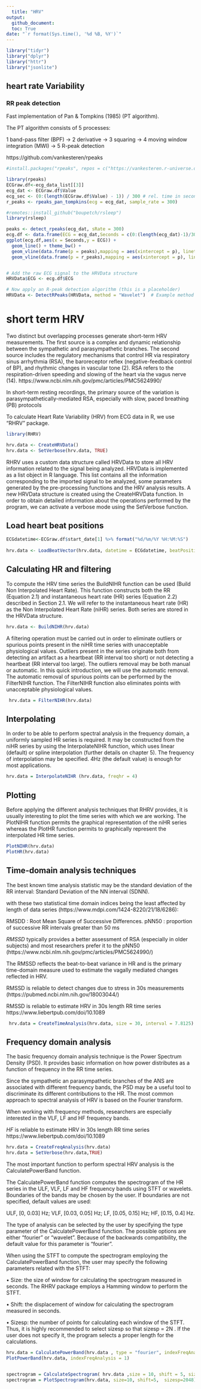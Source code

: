 ```yaml
---
  title: "HRV"
output: 
  github_document:
  toc: True
date: "`r format(Sys.time(), '%d %B, %Y')`"
---
```

  
  
```r
library("tidyr")
library("dplyr")
library("httr")
library("jsonlite")
```

## heart rate Variability

### RR peak detection

Fast implementation of Pan & Tompkins (1985) (PT algorithm).

The PT algorithm consists of 5 processes: 
  
  1 band-pass filter (BPF)
-> 2 derivative
-> 3 squaring
-> 4 moving window integration (MWI)
-> 5 R-peak detection

https://github.com/vankesteren/rpeaks

```r
#install.packages("rpeaks", repos = c("https://vankesteren.r-universe.dev", "https://cloud.r-project.org"))

library(rpeaks)
ECGraw.df<-ecg_data_list[[3]]
ecg_dat <- ECGraw.df$Value
ecg_sec <- (0:(length(ECGraw.df$Value) - 1)) / 300 # rel. time in seconds
r_peaks <- rpeaks_pan_tompkins(ecg = ecg_dat, sample_rate = 300)

#remotes::install_github("boupetch/rsleep")
library(rsleep)

peaks <- detect_rpeaks(ecg_dat, sRate = 300)
ecg.df <- data.frame(ECG = ecg_dat,Seconds = c(0:(length(ecg_dat)-1)/300))
ggplot(ecg.df,aes(x = Seconds,y = ECG)) +
  geom_line() + theme_bw() +
  geom_vline(data.frame(p = peaks),mapping = aes(xintercept = p), linetype="dashed",color = "red")+
  geom_vline(data.frame(p = r_peaks),mapping = aes(xintercept = p), linetype="dashed",color = "blue")


# Add the raw ECG signal to the HRVData structure
HRVData$ECG <- ecg.df$ECG  

# Now apply an R-peak detection algorithm (this is a placeholder)
HRVData <- DetectRPeaks(HRVData, method = "Wavelet")  # Example method for R-peak detection

```

# short term HRV

Two distinct but overlapping processes generate short-term HRV measurements. The first source is a complex and dynamic relationship between the sympathetic and parasympathetic branches. The second source includes the regulatory mechanisms that control HR via respiratory sinus arrhythmia (RSA), the baroreceptor reflex (negative-feedback control of BP), and rhythmic changes in vascular tone (2). RSA refers to the respiration-driven speeding and slowing of the heart via the vagus nerve (14).
https://www.ncbi.nlm.nih.gov/pmc/articles/PMC5624990/

In short-term resting recordings, the primary source of the variation is parasympathetically-mediated RSA, especially with slow, paced breathing (PB) protocols 

To calculate Heart Rate Variability (HRV) from ECG data in R, we use "RHRV" package.
```r
library(RHRV)

hrv.data <- CreateHRVData()
hrv.data <- SetVerbose(hrv.data, TRUE)
```

RHRV uses a custom data structure called HRVData to store all HRV information
related to the signal being analyzed. HRVData is implemented as a list object in R
language. This list contains all the information corresponding to the imported signal
to be analyzed, some parameters generated by the pre-processing functions and the
HRV analysis results. A new HRVData structure is created using the CreateHRVData
function. In order to obtain detailed information about the operations performed by
the program, we can activate a verbose mode using the SetVerbose function.

##  Load heart beat positions


```r

ECGdatetime<-ECGraw.df$start_date[1] %>% format("%d/%m/%Y %H:%M:%S")
  
hrv.data <- LoadBeatVector(hrv.data, datetime = ECGdatetime, beatPositions = peaks, scale = 1)

```

## Calculating HR and filtering

To compute the HRV time series the BuildNIHR function can be used (Build Non
Interpolated Heart Rate). This function constructs both the RR (Equation 2.1) and
instantaneous heart rate (HR) series (Equation 2.2) described in Section 2.1. We
will refer to the instantaneous heart rate (HR) as the Non Interpolated Heart Rate
(niHR) series. Both series are stored in the HRVData structure.


```r

hrv.data <- BuildNIHR(hrv.data)


```
A filtering operation must be carried out in order to eliminate outliers or spurious
points present in the niHR time series with unacceptable physiological values.
Outliers present in the series originate both from detecting an artifact as a heartbeat
(RR interval too short) or not detecting a heartbeat (RR interval too large). The
outliers removal may be both manual or automatic. In this quick introduction, we
will use the automatic removal. The automatic removal of spurious points can be
performed by the FilterNIHR function. The FilterNIHR function also eliminates 
points with unacceptable physiological values.

```r
 hrv.data = FilterNIHR(hrv.data)

```

## Interpolating
In order to be able to perform spectral analysis in the frequency domain, a uniformly
sampled HR series is required. It may be constructed from the niHR series by using
the InterpolateNIHR function, which uses linear (default) or spline interpolation
(further details on chapter 5). The frequency of interpolation may be specified.
4Hz (the default value) is enough for most applications.
```r
hrv.data = InterpolateNIHR (hrv.data, freqhr = 4)

```

## Plotting
Before applying the different analysis techniques that RHRV provides, it is usually
interesting to plot the time series with which we are working. The PlotNIHR
function permits the graphical representation of the niHR series whereas the PlotHR
function permits to graphically represent the interpolated HR time series.

```r
PlotNIHR(hrv.data)
PlotHR(hrv.data)
```

##  Time-domain analysis techniques

The best known time analysis statistic may be the standard deviation of the RR
interval: Standard Deviation of the NN interval (SDNN).

with these two statistical time domain indices being the least affected by 
length of data series (https://www.mdpi.com/1424-8220/21/18/6286):

RMSDD : Root Mean Square of Successive Differences.
pNN50 : proportion of successive RR intervals greater than 50 ms

*RMSSD* typically provides a better assessment of RSA (especially in older subjects) 
and most researchers prefer it to the pNN50 (https://www.ncbi.nlm.nih.gov/pmc/articles/PMC5624990/)


The RMSSD reflects the beat-to-beat variance in HR and is the primary 
time-domain measure used to estimate the vagally mediated changes reflected in HRV.

RMSSD is reliable to detect changes due to stress in 30s measurements (https://pubmed.ncbi.nlm.nih.gov/18003044/)

RMSSD is reliable to estimate HRV in 30s length RR time series
https://www.liebertpub.com/doi/10.1089


```r
 hrv.data = CreateTimeAnalysis(hrv.data, size = 30, interval = 7.8125)
```


## Frequency domain analysis

The basic frequency domain analysis technique is the Power Spectrum Density
(PSD). It provides basic information on how power distributes as a function of frequency in the RR time series. 

Since the sympathetic an parasympathetic branches of
the ANS are associated with different frequency bands, the PSD may be a useful tool
to discriminate its different contributions to the HR. The most common approach to
spectral analysis of HRV is based on the Fourier transform.

When working with frequency methods, researchers are especially interested in the
VLF, LF and HF frequency bands.

*HF* is reliable to estimate HRV in 30s length RR time series
https://www.liebertpub.com/doi/10.1089

```r
hrv.data = CreateFreqAnalysis(hrv.data)
hrv.data = SetVerbose(hrv.data,TRUE)

```

The most important function to perform spectral HRV analysis is the CalculatePowerBand function. 

The CalculatePowerBand function computes the spectrogram of the HR series in the ULF, VLF, LF and HF frequency bands using STFT
or wavelets. Boundaries of the bands may be chosen by the user. If boundaries are
not specified, default values are used: 

ULF, [0, 0.03] Hz; 
VLF, [0.03, 0.05] Hz; 
LF, [0.05, 0.15] Hz; 
HF, [0.15, 0.4] Hz. 

The type of analysis can be selected by the user
by specifying the type parameter of the CalculatePowerBand function. The possible
options are either “fourier” or “wavelet”. Because of the backwards compatibility,
the default value for this parameter is “fourier”.

When using the STFT to compute the spectrogram employing the CalculatePowerBand function, the user may specify the following parameters related with the STFT:

• Size: the size of window for calculating the spectrogram measured in seconds.
The RHRV package employs a Hamming window to perform the STFT.

• Shift: the displacement of window for calculating the spectrogram measured
in seconds.

• Sizesp: the number of points for calculating each window of the STFT. Thus,
it is highly recommended to select sizesp so that sizesp = 2N . If the user does
not specify it, the program selects a proper length for the calculations.

```r

hrv.data = CalculatePowerBand(hrv.data , type = "fourier", indexFreqAnalysis= 1, size = 10, shift = 5 )
PlotPowerBand(hrv.data, indexFreqAnalysis = 1)


spectrogram = CalculateSpectrogram( hrv.data ,size = 10, shift = 5, sizesp = 2048)
spectrogram = PlotSpectrogram(hrv.data, size=10, shift=5,  sizesp=2048)

```
